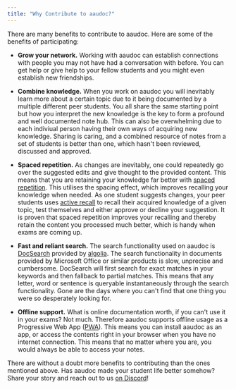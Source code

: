 ```yaml
---
title: "Why Contribute to aaudoc?"
---
```


There are many benefits to contribute to aaudoc. Here are some of the benefits
of participating:

- **Grow your network.** Working with aaudoc can establish connections with people
  you may not have had a conversation with before. You can get help or give help
  to your fellow students and you might even establish new friendships.

- **Combine knowledge.** When you work on aaudoc you will inevitably learn more
  about a certain topic due to it being documented by a multiple different peer
  students. You all share the same starting point but how you interpret the new
  knowledge is the key to form a profound and well documented note hub. This can
  also be overwhelming due to each indiviual person having their own ways of acquiring
  new knowledge. Sharing is caring, and a combined resource of notes from a set of
  students is better than one, which hasn't been reviewed, discussed and approved.

- **Spaced repetition.** As changes are inevitably, one could repeatedly go over the
  suggested edits and give thought to the provided content. This means that you are
  retaining your knowledge far better with
  [spaced repetition](https://litfl.com/learning-by-spaced-repetition/). This utilises
  the spacing effect, which improves recalling your knowledge when needed. As one
  student suggests changes, your peer students uses
  [active recall](https://getatomi.com/staffroom/what-is-active-recall-and-how-effective-is-it/)
  to recall their acquired knowledge of a given topic, test themselves and either
  approve or decline your suggestion. It is proven that spaced repetition improves
  your recalling and thereby retain the content you processed much better, which
  is handy when exams are coming up.

- **Fast and reliant search.** The search functionality used on aaudoc is
  [DocSearch](https://community.algolia.com/docsearch/) provided by
  [algolia](https://www.algolia.com/). The search functionality in documents
  provided by Microsoft Office or similar products is slow, unprecise and
  cumbersome. DocSearch will first search for exact matches in your keywords
  and then fallback to partial matches. This means that any letter, word
  or sentence is queryable instantaneously through the search functionality.
  Gone are the days where you can't find that one thing you were so desperately
  looking for.

- **Offline support.** What is online documentation worth, if you can't
  use it in your exams? Not much. Therefore aaudoc supports offline usage
  as a Progressive Web App ([PWA](https://developers.google.com/web/progressive-web-apps/)).
  This means you can install aaudoc as an app, or access the contents right
  in your browser when you have no internet connection. This means that no
  matter where you are, you would always be able to access your notes.

There are without a doubt more benefits to contributing than the ones mentioned above.
Has aaudoc made your student life better somehow? Share your story and reach out
to us [on Discord](https://discord.gg/bgBacJd)!
